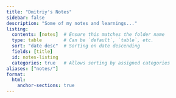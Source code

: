 ```yaml
---
title: "Dmitriy's Notes"
sidebar: false
description: "Some of my notes and learnings..."
listing: 
  contents: [notes]  # Ensure this matches the folder name
  type: table        # Can be `default`, `table`, etc.
  sort: "date desc"  # Sorting on date descending
  fields: [title]
  id: notes-listing
  categories: true   # Allows sorting by assigned categories 
aliases: ["notes/"]
format:
  html:
    anchor-sections: true
---
```

